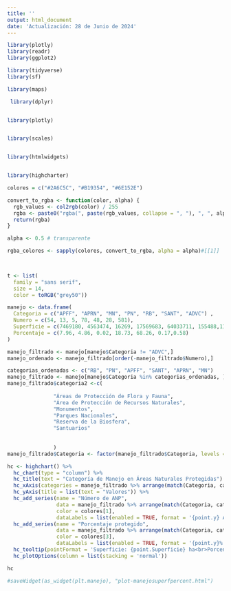 ---
title: ''
output: html_document
date: 'Actualización: 28 de Junio de 2024'
---


```{r echo=FALSE, warning=FALSE, message=FALSE}
library(plotly)
library(readr)
library(ggplot2)

library(tidyverse)
library(sf)

library(maps)

 library(dplyr)


library(plotly)


library(scales)


library(htmlwidgets)


library(highcharter)

```

 

```{r echo=FALSE}
colores = c("#2A6C5C", "#B19354", "#6E152E")

convert_to_rgba <- function(color, alpha) {
  rgb_values <- col2rgb(color) / 255
  rgba <- paste0("rgba(", paste(rgb_values, collapse = ", "), ", ", alpha, ")")
  return(rgba)
}

alpha <- 0.5 # transparente

rgba_colores <- sapply(colores, convert_to_rgba, alpha = alpha)#[[1]]
 


t <- list(
  family = "sans serif",
  size = 14,
  color = toRGB("grey50"))


```

```{r echo=FALSE}
manejo <- data.frame(
  Categoria = c("APFF", "APRN", "MN", "PN", "RB", "SANT", "ADVC") ,
  Numero = c(54, 13, 5, 78, 48, 28, 581),
  Superficie = c(7469180, 4563474, 16269, 17569683, 64033711, 155488,1137650),
  Porcentaje = c(7.96, 4.86, 0.02, 18.73, 68.26, 0.17,0.58)
)

manejo_filtrado <- manejo[manejo$Categoria != "ADVC",]
manejo_ordenado <- manejo_filtrado[order(-manejo_filtrado$Numero),]
```


```{r echo=FALSE}
categorias_ordenadas <- c("RB", "PN", "APFF", "SANT", "APRN", "MN")
manejo_filtrado <- manejo[manejo$Categoria %in% categorias_ordenadas, ]
manejo_filtrado$categoria2 <-c(
               
               "Áreas de Protección de Flora y Fauna",
               "Área de Protección de Recursos Naturales",
               "Monumentos",
               "Parques Nacionales",
               "Reserva de la Biosfera",
               "Santuarios"
               
               
               )
manejo_filtrado$Categoria <- factor(manejo_filtrado$Categoria, levels = categorias_ordenadas)

```

 
```{r echo=FALSE}
hc <- highchart() %>%
  hc_chart(type = "column") %>%
  hc_title(text = "Categoría de Manejo en Áreas Naturales Protegidas") %>%
  hc_xAxis(categories = manejo_filtrado %>% arrange(match(Categoria, categorias_ordenadas)) %>% pull(categoria2)) %>%
  hc_yAxis(title = list(text = "Valores")) %>%
  hc_add_series(name = "Número de ANP", 
                data = manejo_filtrado %>% arrange(match(Categoria, categorias_ordenadas)) %>% pull(Numero), 
                color = colores[1],
                dataLabels = list(enabled = TRUE, format = '{point.y} ANP', color = "white")) %>%
  hc_add_series(name = "Porcentaje protegido", 
                data = manejo_filtrado %>% arrange(match(Categoria, categorias_ordenadas)) %>% pull(Porcentaje), 
                color = colores[3],
                dataLabels = list(enabled = TRUE, format = '{point.y}%', color = "white")) %>%
  hc_tooltip(pointFormat = 'Superficie: {point.Superficie} ha<br>Porcentaje: {point.Porcentaje}%') %>%
  hc_plotOptions(column = list(stacking = 'normal'))

hc

#saveWidget(as_widget(plt.manejo), "plot-manejosuperfpercent.html")
```


 
 